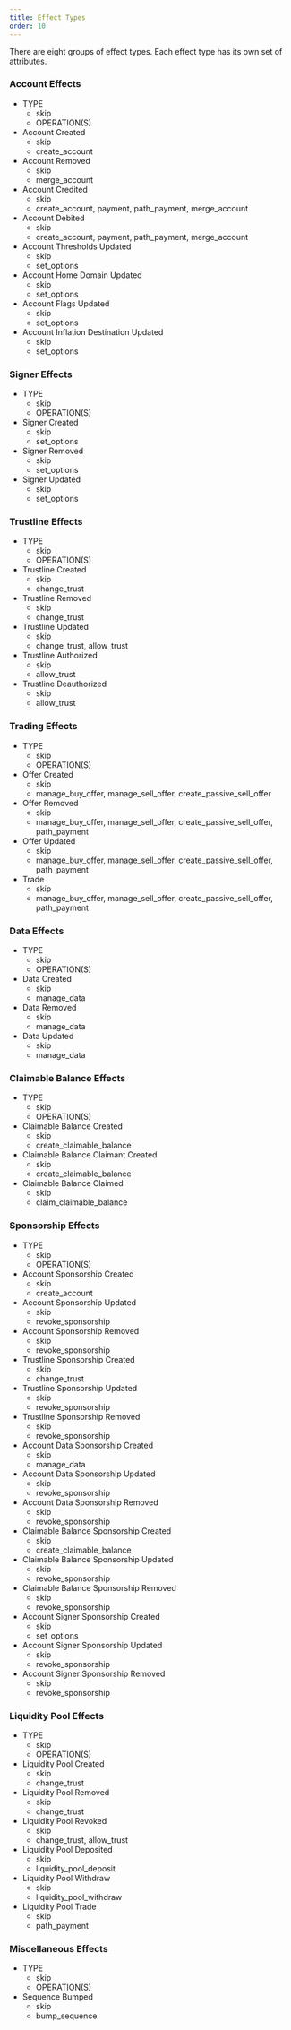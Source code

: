 ```yaml
---
title: Effect Types
order: 10
---
```



There are eight groups of effect types. Each effect type has its own set of attributes.

### Account Effects

<AttributeTable>


- TYPE
  - skip
  - OPERATION(S)
- Account Created
  - skip
  - create_account
- Account Removed
  - skip
  - merge_account
- Account Credited
  - skip
  - create_account, payment, path_payment, merge_account
- Account Debited
  - skip
  - create_account, payment, path_payment, merge_account
- Account Thresholds Updated
  - skip
  - set_options
- Account Home Domain Updated
  - skip
  - set_options
- Account Flags Updated
  - skip
  - set_options
- Account Inflation Destination Updated
  - skip
  - set_options

</AttributeTable>


### Signer Effects

<AttributeTable>


- TYPE
  - skip
  - OPERATION(S)
- Signer Created
  - skip
  - set_options
- Signer Removed
  - skip
  - set_options
- Signer Updated
  - skip
  - set_options

</AttributeTable>


### Trustline Effects

<AttributeTable>


- TYPE
  - skip
  - OPERATION(S)
- Trustline Created
  - skip
  - change_trust
- Trustline Removed
  - skip
  - change_trust
- Trustline Updated
  - skip
  - change_trust, allow_trust
- Trustline Authorized
  - skip
  - allow_trust
- Trustline Deauthorized
  - skip
  - allow_trust

</AttributeTable>


### Trading Effects

<AttributeTable>


- TYPE
  - skip
  - OPERATION(S)
- Offer Created
  - skip
  - manage_buy_offer, manage_sell_offer, create_passive_sell_offer
- Offer Removed
  - skip
  - manage_buy_offer, manage_sell_offer, create_passive_sell_offer, path_payment
- Offer Updated
  - skip
  - manage_buy_offer, manage_sell_offer, create_passive_sell_offer, path_payment
- Trade
  - skip
  - manage_buy_offer, manage_sell_offer, create_passive_sell_offer, path_payment

</AttributeTable>


### Data Effects

<AttributeTable>


- TYPE
  - skip
  - OPERATION(S)
- Data Created
  - skip
  - manage_data
- Data Removed
  - skip
  - manage_data
- Data Updated
  - skip
  - manage_data

</AttributeTable>


### Claimable Balance Effects

<AttributeTable>


- TYPE
  - skip
  - OPERATION(S)
- Claimable Balance Created
  - skip
  - create_claimable_balance
- Claimable Balance Claimant Created
  - skip
  - create_claimable_balance
- Claimable Balance Claimed
  - skip
  - claim_claimable_balance

</AttributeTable>


### Sponsorship Effects

<AttributeTable>


- TYPE
  - skip
  - OPERATION(S)
- Account Sponsorship Created
  - skip
  - create_account
- Account Sponsorship Updated
  - skip
  - revoke_sponsorship
- Account Sponsorship Removed
  - skip
  - revoke_sponsorship
- Trustline Sponsorship Created
  - skip
  - change_trust
- Trustline Sponsorship Updated
  - skip
  - revoke_sponsorship
- Trustline Sponsorship Removed
  - skip
  - revoke_sponsorship
- Account Data Sponsorship Created
  - skip
  - manage_data
- Account Data Sponsorship Updated
  - skip
  - revoke_sponsorship
- Account Data Sponsorship Removed
  - skip
  - revoke_sponsorship
- Claimable Balance Sponsorship Created
  - skip
  - create_claimable_balance
- Claimable Balance Sponsorship Updated
  - skip
  - revoke_sponsorship
- Claimable Balance Sponsorship Removed
  - skip
  - revoke_sponsorship
- Account Signer Sponsorship Created
  - skip
  - set_options
- Account Signer Sponsorship Updated
  - skip
  - revoke_sponsorship
- Account Signer Sponsorship Removed
  - skip
  - revoke_sponsorship

</AttributeTable>


### Liquidity Pool Effects

<AttributeTable>


- TYPE
  - skip
  - OPERATION(S)
- Liquidity Pool Created
  - skip
  - change_trust
- Liquidity Pool Removed
  - skip
  - change_trust
- Liquidity Pool Revoked
  - skip
  - change_trust, allow_trust
- Liquidity Pool Deposited
  - skip
  - liquidity_pool_deposit
- Liquidity Pool Withdraw
  - skip
  - liquidity_pool_withdraw
- Liquidity Pool Trade
  - skip
  - path_payment

</AttributeTable>


### Miscellaneous Effects

<AttributeTable>


- TYPE
  - skip
  - OPERATION(S)
- Sequence Bumped
  - skip
  - bump_sequence

</AttributeTable>

